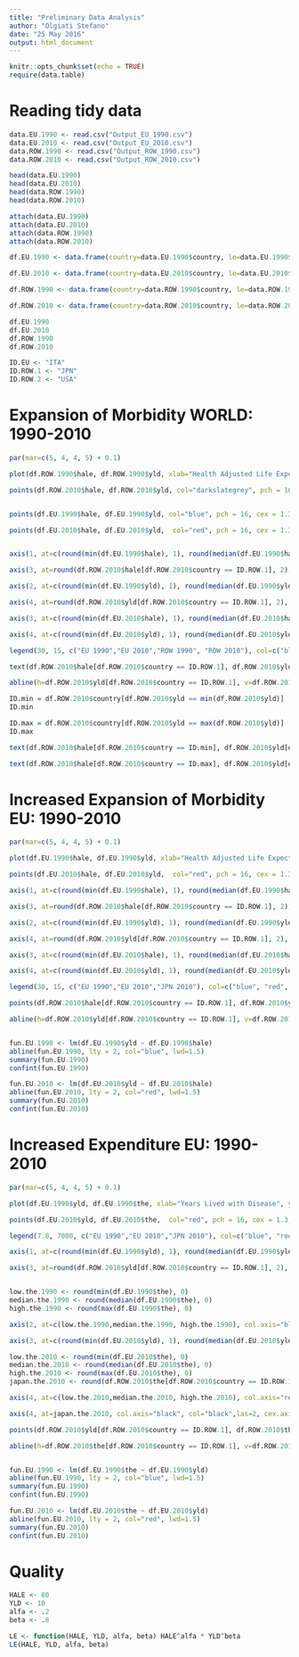 ```yaml
---
title: "Preliminary Data Analysis"
author: "Olgiati Stefano"
date: "25 May 2016"
output: html_document
---
```


```r
knitr::opts_chunk$set(echo = TRUE)
require(data.table)
```


# Reading tidy data

```r


data.EU.1990 <- read.csv("Output_EU_1990.csv")
data.EU.2010 <- read.csv("Output_EU_2010.csv")
data.ROW.1990 <- read.csv("Output_ROW_1990.csv")
data.ROW.2010 <- read.csv("Output_ROW_2010.csv")

head(data.EU.1990)
head(data.EU.2010)
head(data.ROW.1990)
head(data.ROW.2010)

attach(data.EU.1990)
attach(data.EU.2010)
attach(data.ROW.1990)
attach(data.ROW.2010)

df.EU.1990 <- data.frame(country=data.EU.1990$country, le=data.EU.1990$le,hale=data.EU.1990$hale, yld=data.EU.1990$yld, the=data.EU.1990$the)

df.EU.2010 <- data.frame(country=data.EU.2010$country, le=data.EU.2010$le,hale=data.EU.2010$hale, yld=data.EU.2010$yld, the=data.EU.2010$the)

df.ROW.1990 <- data.frame(country=data.ROW.1990$country, le=data.ROW.1990$le,hale=data.ROW.1990$hale, yld=data.ROW.1990$yld, the=data.ROW.1990$the)

df.ROW.2010 <- data.frame(country=data.ROW.2010$country, le=data.ROW.2010$le,hale=data.ROW.2010$hale, yld=data.ROW.2010$yld, the=data.ROW.2010$the)

df.EU.1990
df.EU.2010
df.ROW.1990
df.ROW.2010

ID.EU <- "ITA"
ID.ROW.1 <- "JPN"
ID.ROW.2 <- "USA"

```



# Expansion of Morbidity WORLD: 1990-2010

```r
par(mar=c(5, 4, 4, 5) + 0.1)

plot(df.ROW.1990$hale, df.ROW.1990$yld, xlab="Health Adjusted Life Expectancy at Birth (hale)", ylab="Years Lived with Disease (YLD)", type="p", col="grey", pch = 16, cex = 1.3, lty = "solid", lwd = 2, xlim=c(30, 75), ylim=c(4, 15), axes=FALSE, frame.plot=FALSE)

points(df.ROW.2010$hale, df.ROW.2010$yld, col="darkslategrey", pch = 16, cex = 1.3, lty = "solid", lwd = 2)


points(df.EU.1990$hale, df.EU.1990$yld, col="blue", pch = 16, cex = 1.3, lty = "solid", lwd = 2)

points(df.EU.2010$hale, df.EU.2010$yld,  col="red", pch = 16, cex = 1.3, lty = "solid", lwd = 2)


axis(1, at=c(round(min(df.EU.1990$hale), 1), round(median(df.EU.1990$hale), 1), round(max(df.EU.1990$hale), 1)), col.axis="blue", col="blue", las=2, cex.axis=0.7,  tick=-.01)

axis(3, at=round(df.ROW.2010$hale[df.ROW.2010$country == ID.ROW.1], 2), col.axis="black", col="black", las=2, cex.axis=0.7,  tick=-.01)

axis(2, at=c(round(min(df.EU.1990$yld), 1), round(median(df.EU.1990$yld), 1), round(max(df.EU.1990$yld), 1)), col.axis="blue", col="blue",las=2, cex.axis=0.7, tick=-.01)

axis(4, at=round(df.ROW.2010$yld[df.ROW.2010$country == ID.ROW.1], 2), col.axis="black", col="black", las=2, cex.axis=0.7,  tick=-.01)

axis(3, at=c(round(min(df.EU.2010$hale), 1), round(median(df.EU.2010$hale), 1), round(max(df.EU.2010$hale), 1)), col.axis="red", col="red",las=2, cex.axis=0.7,  tick=-.01)

axis(4, at=c(round(min(df.EU.2010$yld), 1), round(median(df.EU.2010$yld), 1), round(max(df.EU.2010$yld), 1)), col.axis="red", col="red", las=2, cex.axis=0.7, tick=-.01)

legend(30, 15, c("EU 1990","EU 2010","ROW 1990", "ROW 2010"), col=c("blue", "red", "grey", "darkslategrey"), bty="n", y.intersp=1.5, pch=c(16,16,16,16), cex = 1)

text(df.ROW.2010$hale[df.ROW.2010$country == ID.ROW.1], df.ROW.2010$yld[df.ROW.2010$country == ID.ROW.1]+.3, labels=paste(ID.ROW.1, ""), cex= .8, pos=4, offset = .2)

abline(h=df.ROW.2010$yld[df.ROW.2010$country == ID.ROW.1], v=df.ROW.2010$hale[df.ROW.2010$country == ID.ROW.1], lty=1, lwd=1)

ID.min = df.ROW.2010$country[df.ROW.2010$yld == min(df.ROW.2010$yld)]
ID.min

ID.max = df.ROW.2010$country[df.ROW.2010$yld == max(df.ROW.2010$yld)]
ID.max

text(df.ROW.2010$hale[df.ROW.2010$country == ID.min], df.ROW.2010$yld[df.ROW.2010$country == ID.min]+.2, labels=ID.min, cex= .8, pos=4, offset = .2)

text(df.ROW.2010$hale[df.ROW.2010$country == ID.max], df.ROW.2010$yld[df.ROW.2010$country == ID.max]+.2, labels=ID.max, cex= .8, pos=4, offset = .2)

```



# Increased Expansion of Morbidity EU: 1990-2010

```r
par(mar=c(5, 4, 4, 5) + 0.1)

plot(df.EU.1990$hale, df.EU.1990$yld, xlab="Health Adjusted Life Expectancy at Birth (hale)", ylab="Years Lived with Disease (YLD)", col="blue", pch = 16, cex = 1.3, lty = "solid", lwd = 2, xlim=c(30, 75), ylim=c(4, 15), axes=FALSE, frame.plot=FALSE)

points(df.EU.2010$hale, df.EU.2010$yld,  col="red", pch = 16, cex = 1.3, lty = "solid", lwd = 2)

axis(1, at=c(round(min(df.EU.1990$hale), 1), round(median(df.EU.1990$hale), 1), round(max(df.EU.1990$hale), 1)), col.axis="blue", col="blue", las=2, cex.axis=0.7,  tick=-.01)

axis(3, at=round(df.ROW.2010$hale[df.ROW.2010$country == ID.ROW.1], 2), col.axis="black", col="black", las=2, cex.axis=0.7,  tick=-.01)

axis(2, at=c(round(min(df.EU.1990$yld), 1), round(median(df.EU.1990$yld), 1), round(max(df.EU.1990$yld), 1)), col.axis="blue", col="blue",las=2, cex.axis=0.7, tick=-.01)

axis(4, at=round(df.ROW.2010$yld[df.ROW.2010$country == ID.ROW.1], 2), col.axis="black", col="black", las=2, cex.axis=0.7,  tick=-.01)

axis(3, at=c(round(min(df.EU.2010$hale), 1), round(median(df.EU.2010$hale), 1), round(max(df.EU.2010$hale), 1)), col.axis="red", col="red",las=2, cex.axis=0.7,  tick=-.01)

axis(4, at=c(round(min(df.EU.2010$yld), 1), round(median(df.EU.2010$yld), 1), round(max(df.EU.2010$yld), 1)), col.axis="red", col="red", las=2, cex.axis=0.7, tick=-.01)

legend(30, 15, c("EU 1990","EU 2010","JPN 2010"), col=c("blue", "red", "black"), bty="n", y.intersp=1.5, pch=c(16,16,16,16), cex = 1)

points(df.ROW.2010$hale[df.ROW.2010$country == ID.ROW.1], df.ROW.2010$yld[df.ROW.2010$country == ID.ROW.1], col="black", pch = 16, cex = 1.3, lty = "solid", lwd = 2)

abline(h=df.ROW.2010$yld[df.ROW.2010$country == ID.ROW.1], v=df.ROW.2010$hale[df.ROW.2010$country == ID.ROW.1], lty=1, lwd=1)


fun.EU.1990 <- lm(df.EU.1990$yld ~ df.EU.1990$hale)
abline(fun.EU.1990, lty = 2, col="blue", lwd=1.5)
summary(fun.EU.1990)
confint(fun.EU.1990)

fun.EU.2010 <- lm(df.EU.2010$yld ~ df.EU.2010$hale)
abline(fun.EU.2010, lty = 2, col="red", lwd=1.5)
summary(fun.EU.2010)
confint(fun.EU.2010)

```


# Increased Expenditure EU: 1990-2010

```r
par(mar=c(5, 4, 4, 5) + 0.1)

plot(df.EU.1990$yld, df.EU.1990$the, xlab="Years Lived with Disease", ylab="Per Capita Total Health Expenditure", col="blue", pch = 16, cex = 1.3, lty = "solid", lwd = 2, xlim=c(8, 15), ylim=c(100, 7500), axes=FALSE, frame.plot=FALSE)

points(df.EU.2010$yld, df.EU.2010$the,  col="red", pch = 16, cex = 1.3, lty = "solid", lwd = 2)

legend(7.8, 7000, c("EU 1990","EU 2010","JPN 2010"), col=c("blue", "red", "black"), bty="n", y.intersp=1.5, pch=c(16,16,16,16), cex = 1)

axis(1, at=c(round(min(df.EU.1990$yld), 1), round(median(df.EU.1990$yld), 1), round(max(df.EU.1990$yld), 1)), col.axis="blue", col="blue", las=2, cex.axis=0.7,  tick=-.01)

axis(3, at=round(df.ROW.2010$yld[df.ROW.2010$country == ID.ROW.1], 2), col.axis="black", col="black",las=2, cex.axis=0.7, tick=-.01)


low.the.1990 <- round(min(df.EU.1990$the), 0)
median.the.1990 <- round(median(df.EU.1990$the), 0)
high.the.1990 <- round(max(df.EU.1990$the), 0)

axis(2, at=c(low.the.1990,median.the.1990, high.the.1990), col.axis="blue", col="blue",las=2, cex.axis=0.7, tick=-.01)

axis(3, at=c(round(min(df.EU.2010$yld), 1), round(median(df.EU.2010$yld), 1), round(max(df.EU.2010$yld), 1)), col.axis="red", col="red", las=2, cex.axis=0.7, tick=-.01)

low.the.2010 <- round(min(df.EU.2010$the), 0)
median.the.2010 <- round(median(df.EU.2010$the), 0)
high.the.2010 <- round(max(df.EU.2010$the), 0)
japan.the.2010 <- round(df.ROW.2010$the[df.ROW.2010$country == ID.ROW.1], 2)

axis(4, at=c(low.the.2010,median.the.2010, high.the.2010), col.axis="red", col="red",las=2, cex.axis=0.7, tick=-.01)

axis(4, at=japan.the.2010, col.axis="black", col="black",las=2, cex.axis=0.7, tick=-.01)

points(df.ROW.2010$yld[df.ROW.2010$country == ID.ROW.1], df.ROW.2010$the[df.ROW.2010$country == ID.ROW.1], col="black", pch = 16, cex = 1.3, lty = "solid", lwd = 2)

abline(h=df.ROW.2010$the[df.ROW.2010$country == ID.ROW.1], v=df.ROW.2010$yld[df.ROW.2010$country == ID.ROW.1], lty=1, lwd=1)


fun.EU.1990 <- lm(df.EU.1990$the ~ df.EU.1990$yld)
abline(fun.EU.1990, lty = 2, col="blue", lwd=1.5)
summary(fun.EU.1990)
confint(fun.EU.1990)

fun.EU.2010 <- lm(df.EU.2010$the ~ df.EU.2010$yld)
abline(fun.EU.2010, lty = 2, col="red", lwd=1.5)
summary(fun.EU.2010)
confint(fun.EU.2010)

```

# Quality

```r
HALE <- 80
YLD <- 10
alfa <- .2
beta <- .8

LE <- function(HALE, YLD, alfa, beta) HALE^alfa * YLD^beta
LE(HALE, YLD, alfa, beta)

```


